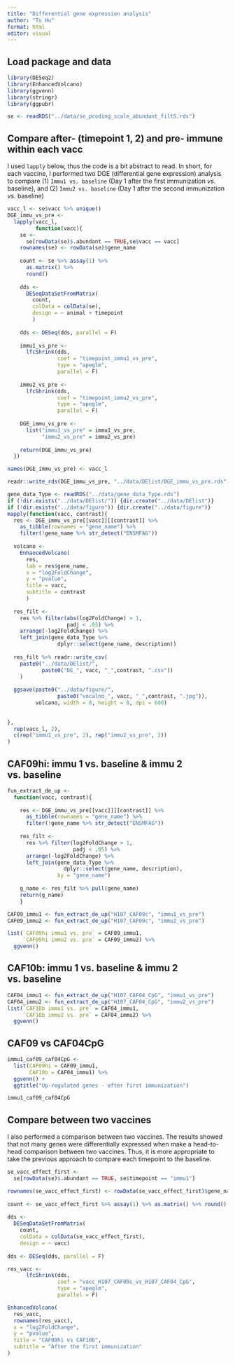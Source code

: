 ```yaml
---
title: "Differential gene expression analysis"
author: "Tu Hu"
format: html
editor: visual
---
```


## Load package and data

```r
library(DESeq2)
library(EnhancedVolcano)
library(ggvenn)
library(stringr)
library(ggpubr)
```

```r
se <- readRDS("../data/se_pcoding_scale_abundant_filtS.rds")
```

## Compare after- (timepoint 1, 2) and pre- immune within each vacc

I used `lapply` below, thus the code is a bit abstract to read. In short, for each vaccine, I performed two DGE (differential gene expression) analysis to compare (1) `Immu1 vs. baseline` (Day 1 after the first immunization *vs.* baseline), and (2) `Immu2 vs. baseline` (Day 1 after the second immunization *vs.* baseline)

```r
vacc_l <- se$vacc %>% unique()
DGE_immu_vs_pre <- 
  lapply(vacc_l,
         function(vacc){
    se <-   
      se[rowData(se)$.abundant == TRUE,se$vacc == vacc]
    rownames(se) <- rowData(se)$gene_name
    
    count <- se %>% assay(1) %>% 
      as.matrix() %>% 
      round()
    
    dds <- 
      DESeqDataSetFromMatrix(
        count, 
        colData = colData(se),
        design = ~ animal + timepoint
        )
  
    dds <- DESeq(dds, parallel = F)
  
    immu1_vs_pre <- 
      lfcShrink(dds, 
                coef = "timepoint_immu1_vs_pre", 
                type = "apeglm", 
                parallel = F)
    
    immu2_vs_pre <- 
      lfcShrink(dds, 
                coef = "timepoint_immu2_vs_pre", 
                type = "apeglm", 
                parallel = F)
    
    DGE_immu_vs_pre <- 
      list("immu1_vs_pre" = immu1_vs_pre, 
           "immu2_vs_pre" = immu2_vs_pre)
    
    return(DGE_immu_vs_pre)
  })

names(DGE_immu_vs_pre) <- vacc_l

readr::write_rds(DGE_immu_vs_pre, "../data/DElist/DGE_immu_vs_pre.rds")
```

```r
gene_data_Type <- readRDS("../data/gene_data_Type.rds")
if (!dir.exists("../data/DElist/")) {dir.create("../data/DElist")}
if (!dir.exists("../data/figure")) {dir.create("../data/figure")}
mapply(function(vacc, contrast){
  res <- DGE_immu_vs_pre[[vacc]][[contrast]] %>% 
    as_tibble(rownames = "gene_name") %>% 
    filter(!gene_name %>% str_detect("ENSMFAG"))
  
  volcano <- 
    EnhancedVolcano(
      res,
      lab = res$gene_name,
      x = "log2FoldChange",
      y = "pvalue",
      title = vacc,
      subtitle = contrast
      )
  
  res_filt <- 
    res %>% filter(abs(log2FoldChange) > 1,
                   padj < .05) %>% 
    arrange(-log2FoldChange) %>% 
    left_join(gene_data_Type %>% 
                dplyr::select(gene_name, description))
    
  res_filt %>% readr::write_csv(
    paste0("../data/DElist/", 
           paste0("DE_", vacc, "_",contrast, ".csv"))
    )
  
  ggsave(paste0("../data/figure/", 
                paste0("vocalno_", vacc, "_",contrast, ".jpg")),
         volcano, width = 8, height = 8, dpi = 600)
  
  
}, 
  rep(vacc_l, 2), 
  c(rep("immu1_vs_pre", 2), rep("immu2_vs_pre", 2))
)

```

## CAF09hi: immu 1 vs. baseline &  immu 2 vs. baseline

```r
fun_extract_de_up <- 
  function(vacc, contrast){
    
    res <- DGE_immu_vs_pre[[vacc]][[contrast]] %>% 
      as_tibble(rownames = "gene_name") %>% 
      filter(!gene_name %>% str_detect("ENSMFAG"))
    
    res_filt <- 
      res %>% filter(log2FoldChange > 1,
                     padj < .05) %>% 
      arrange(-log2FoldChange) %>% 
      left_join(gene_data_Type %>% 
                  dplyr::select(gene_name, description),
                by = "gene_name")
    
    g_name <- res_filt %>% pull(gene_name)
    return(g_name)
    } 

CAF09_immu1 <- fun_extract_de_up("H107_CAF09c", "immu1_vs_pre")
CAF09_immu2 <- fun_extract_de_up("H107_CAF09c", "immu2_vs_pre")

list(`CAF09hi immu1 vs. pre` = CAF09_immu1, 
     `CAF09hi immu2 vs. pre` = CAF09_immu2) %>% 
  ggvenn()

```

## CAF10b: immu 1 vs. baseline &  immu 2 vs. baseline

```r
CAF04_immu1 <- fun_extract_de_up("H107_CAF04_CpG", "immu1_vs_pre")
CAF04_immu2 <- fun_extract_de_up("H107_CAF04_CpG", "immu2_vs_pre")
list(`CAF10b immu1 vs. pre` = CAF04_immu1, 
     `CAF10b immu2 vs. pre` = CAF04_immu2) %>% 
  ggvenn()
```

## CAF09 vs CAF04CpG

```r
immu1_caf09_caf04CpG <- 
  list(CAF09hi = CAF09_immu1,
       CAF10b = CAF04_immu1) %>% 
  ggvenn() +
  ggtitle("Up-regulated genes - after first immunization")

immu1_caf09_caf04CpG
```

## Compare between two vaccines

I also performed a comparison between two vaccines. The results showed that not many genes were differentially expressed when make a head-to-head comparison between two vaccines. Thus, it is more appropriate to take the previous approach to compare each timepoint to the baseline.

```r
se_vacc_effect_first <- 
  se[rowData(se)$.abundant == TRUE, se$timepoint == "immu1"]

rownames(se_vacc_effect_first) <- rowData(se_vacc_effect_first)$gene_name
    
count <- se_vacc_effect_first %>% assay(1) %>% as.matrix() %>% round()
    
dds <- 
  DESeqDataSetFromMatrix(
    count, 
    colData = colData(se_vacc_effect_first),
    design = ~ vacc)
  
dds <- DESeq(dds, parallel = F)

res_vacc <- 
      lfcShrink(dds, 
                coef = "vacc_H107_CAF09c_vs_H107_CAF04_CpG", 
                type = "apeglm", 
                parallel = F)

EnhancedVolcano(
  res_vacc,
  rownames(res_vacc),
  x = "log2FoldChange",
  y = "pvalue", 
  title = "CAF09hi vs CAF10b",
  subtitle = "After the first immunization"
)
```

